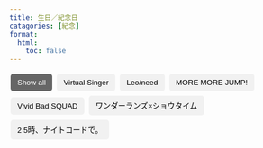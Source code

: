 ```yaml
---
title: 生日／紀念日
catagories: [紀念]
format:
  html:
    toc: false
---
```



<!-- Control buttons -->
<div id="myBtnContainer">
  <button class="btn active" onclick="filterSelection('all')"> Show all</button>
  <button class="btn" onclick="filterSelection('vs')"> Virtual Singer</button>
  <button class="btn" onclick="filterSelection('ln')"> Leo/need</button>
  <button class="btn" onclick="filterSelection('mmj')"> MORE MORE JUMP!</button>
  <button class="btn" onclick="filterSelection('vbs')"> Vivid Bad SQUAD</button>
  <button class="btn" onclick="filterSelection('ws')">ワンダーランズ×ショウタイム</button>
  <button class="btn" onclick="filterSelection('25ji')">2
  5時、ナイトコードで。</button>
  
</div>

<!-- The filterable elements. Note that some have multiple class names (this can be used if they belong to multiple categories) -->
<div class="container">
  <div class="badge rounded-pill rounded-pill vs" style="background-color: #33CCBB;">初音ミク</div>
  <div class="badge rounded-pill vs" style="background-color: #FFCC11;">鏡音リン</div>
  <div class="badge rounded-pill vs" style="background-color: #FFEE11;">鏡音レン</div>
  <div class="badge rounded-pill vs" style="background-color: #FFBBCC;">巡音ルカ</div>
  <div class="badge rounded-pill vs" style="background-color: #DD4444;">MEIKO</div>
  <div class="badge rounded-pill vs" style="background-color: #3366CC;">KAITO</div>
  <div class="badge rounded-pill ln" style="background-color: #33AAEE;">星乃一歌</div>
  <div class="badge rounded-pill ln" style="background-color: #FFDD44;">天馬咲希</div>
  <div class="badge rounded-pill ln" style="background-color: #EE6666;">望月穗波</div>
  <div class="badge rounded-pill ln" style="background-color: #BBDD22;">日野森志步</div>
  <div class="badge rounded-pill mmj" style="background-color: #FFCCAA;">花里みのり</div>
  <div class="badge rounded-pill mmj" style="background-color: #99CCFF;">桐谷遙</div>
  <div class="badge rounded-pill mmj" style="background-color: #FFAACC;">桃井愛莉</div>
  <div class="badge rounded-pill mmj" style="background-color: #99EEDD;">日野森雫</div>
  <div class="badge rounded-pill vbs" style="background-color: #FF6699;">小豆沢こはね</div>
  <div class="badge rounded-pill vbs" style="background-color: #00BBDD;">白石杏</div>
  <div class="badge rounded-pill vbs" style="background-color: #FF7722;">東雲彰人</div>
  <div class="badge rounded-pill vbs" style="background-color: #0077DD;">青柳冬弥</div>
  <div class="badge rounded-pill ws" style="background-color: #FFBB00;">天馬司</div>
  <div class="badge rounded-pill ws" style="background-color: #FF66BB;">鳳えむ</div>
  <div class="badge rounded-pill ws" style="background-color: #33DD99;">草薙寧々</div>
  <div class="badge rounded-pill ws" style="background-color: #BB88EE;">神代類</div>
  <div class="badge rounded-pill 25ji" style="background-color: #BB6688;">宵崎奏</div>
  <div class="badge rounded-pill 25ji" style="background-color: #8888CC;">朝比奈まふゆ</div>
  <div class="badge rounded-pill 25ji" style="background-color: #CCAA88;">東雲絵名</div>
  <div class="badge rounded-pill 25ji" style="background-color: #DDAACC;">曉山瑞希</div>
</div>

<div id="1" class="list">
  <!-- list content -->
<div class="list-content">

<!-- Tab content -->
::: {.panel-tabset group="01"}
## 2021
<blockquote class="twitter-tweet" style="height:50px"><a href="https://twitter.com/pj_sekai/status/1425109692099956736?s=20&t=FjvxBzP26rIcl6O-jfegGg"></a></blockquote> <script async src="https://platform.twitter.com/widgets.js" charset="utf-8"></script>


## 2022
<blockquote class="twitter-tweet" style="height:50px"><a href="https://twitter.com/pj_sekai/status/1557381266634334210?s=20&t=FjvxBzP26rIcl6O-jfegGg"></a></blockquote> <script async src="https://platform.twitter.com/widgets.js" charset="utf-8"></script>

:::
</div></div>

<div id="2" class="list">
  <!--list content-->
<div class="list-content">

::: {.panel-tabset group="02"}
## 2021
<blockquote class="twitter-tweet" style="height:50px"><a href="https://twitter.com/pj_sekai/status/1391045234683899908?s=20&t=pc98bmsbEYqHu3OrUWN7iQ"></a></blockquote> <script async src="https://platform.twitter.com/widgets.js" charset="utf-8"></script>

## 2022
<blockquote class="twitter-tweet" style="height:50px"><a href="https://twitter.com/pj_sekai/status/1523316799802073088?s=20&t=pc98bmsbEYqHu3OrUWN7iQ"></a></blockquote> <script async src="https://platform.twitter.com/widgets.js" charset="utf-8"></script>

:::
</div></div>

<div id="3" class="list">
  <!-- list content -->
<div class="list-content">

::: {.panel-tabset group="03"}
## 2020
<blockquote class="twitter-tweet" style="height:50px"><a href="https://twitter.com/pj_sekai/status/1320745584039321600?s=20&t=46GHhKJt91F-syZe3xS9Ag"></a></blockquote> <script async src="https://platform.twitter.com/widgets.js" charset="utf-8"></script> 

## 2021
<blockquote class="twitter-tweet" style="height:50px"><a href="https://twitter.com/pj_sekai/status/1453013560905240576?s=20&t=46GHhKJt91F-syZe3xS9Ag"></a></blockquote> <script async src="https://platform.twitter.com/widgets.js" charset="utf-8"></script> 

## 2022
<blockquote class="twitter-tweet" style="height:50px"><a href="https://twitter.com/pj_sekai/status/1585285120348520448?s=20&t=46GHhKJt91F-syZe3xS9Ag"></a></blockquote> <script async src="https://platform.twitter.com/widgets.js" charset="utf-8"></script>

:::
</div></div>

<div id="4" class="list">
  <!-- list content -->
<div class="list-content">

::: {.panel-tabset group="04"}

## 2021
<blockquote class="twitter-tweet" style="height:50px"><a href="https://twitter.com/pj_sekai/status/1347196321246035970?s=20&t=46GHhKJt91F-syZe3xS9Ag"></a></blockquote> <script async src="https://platform.twitter.com/widgets.js" charset="utf-8"></script> 

## 2022
<blockquote class="twitter-tweet" style="height:50px"><a href="https://twitter.com/pj_sekai/status/1479467868853084161?s=20&t=46GHhKJt91F-syZe3xS9Ag"></a></blockquote> <script async src="https://platform.twitter.com/widgets.js" charset="utf-8"></script> 

## 2023
<blockquote class="twitter-tweet" style="height:50px"><a href="https://twitter.com/pj_sekai/status/1611739436663832580?s=20&t=oDH-LLcei6nNs-JbAccGGg"></a></blockquote> <script async src="https://platform.twitter.com/widgets.js" charset="utf-8"></script> 

:::
</div></div>

<div id="5" class="list">
  <!-- list content -->
<div class="list-content">

::: {.panel-tabset group="05"}
## 2021
<blockquote class="twitter-tweet" style="height:50px"><a href="https://twitter.com/pj_sekai/status/1382166735772475395?s=20&t=soGoTqrO4mll1nfF3AMjCA"></a></blockquote> <script async src="https://platform.twitter.com/widgets.js" charset="utf-8"></script> 

## 2022
<blockquote class="twitter-tweet" style="height:50px"><a href="https://twitter.com/pj_sekai/status/1514257120694190087?s=20&t=soGoTqrO4mll1nfF3AMjCA"></a></blockquote> <script async src="https://platform.twitter.com/widgets.js" charset="utf-8"></script> 

:::
</div>
</div>

<div id="6" class="list">
  <!-- list content -->

::: {.panel-tabset group="06"}
## 2020
<blockquote class="twitter-tweet" style="height:50px"><a href="https://twitter.com/pj_sekai/status/1312769448642637825?s=20&t=Nuab3zVId4iie6eokLOPQg"></a></blockquote> <script async src="https://platform.twitter.com/widgets.js" charset="utf-8"></script> 

## 2021
<blockquote class="twitter-tweet" style="height:50px"><a href="https://twitter.com/pj_sekai/status/1445041030559113227?s=20&t=Nuab3zVId4iie6eokLOPQg"></a></blockquote> <script async src="https://platform.twitter.com/widgets.js" charset="utf-8"></script> 

## 2022
<blockquote class="twitter-tweet" style="height:50px"><a href="https://twitter.com/pj_sekai/status/1577312593248538626?s=20&t=Nuab3zVId4iie6eokLOPQg"></a></blockquote> <script async src="https://platform.twitter.com/widgets.js" charset="utf-8"></script> 

:::
</div>
</div>

<div id="7" class="list">
  <!-- list content -->
<div class="list-content">

::: {.panel-tabset group="07"}

## 2021
<blockquote class="twitter-tweet" style="height:50px"><a href="https://twitter.com/pj_sekai/status/1372563466863529987?s= 20&t=soGoTqrO4mll1nfF3AMjCA"></a></blockquote> <script async src="https://platform.twitter.com/widgets.js" charset="utf-8"></script> 

## 2022
<blockquote class="twitter-tweet" style="height:50px"><a href="https://twitter.com/pj_sekai/status/1504835020363546654?s=20&t=soGoTqrO4mll1nfF3AMjCA"></a></blockquote> <script async src="https://platform.twitter.com/widgets.js" charset="utf-8"></script> 
</div>
</div>

<div id="8" class="list">
  <!-- list content -->
<div class="list-content">

::: {.panel-tabset group="08"}
## 2020
<blockquote class="twitter-tweet" style="height:50px"><a href="https://twitter.com/pj_sekai/status/1335237518887854087?s=20&t=Ove7ynFGvwuga8cN98d09g"></a></blockquote> <script async src="https://platform.twitter.com/widgets.js" charset="utf-8"></script> 

## 2021
<blockquote class="twitter-tweet" style="height:50px"><a href="https://twitter.com/pj_sekai/status/1467509073444704261?s=20&t=soGoTqrO4mll1nfF3AMjCA"></a></blockquote> <script async src="https://platform.twitter.com/widgets.js" charset="utf-8"></script> 

## 2022
<blockquote class="twitter-tweet" style="height:50px"><a href="https://twitter.com/pj_sekai/status/1599780641364529152?s=20&t=soGoTqrO4mll1nfF3AMjCA"></a></blockquote> <script async src="https://platform.twitter.com/widgets.js" charset="utf-8"></script> 

:::
</div>
</div>

<div id="9" class="list">
  <!-- list content -->
<div class="list-content">

::: {.panel-tabset group="09"}

  ## 2021
  <blockquote class="twitter-tweet" style="height:50px"><a href="https://twitter.com/pj_sekai/status/1366402936100712450?s=20&t=Nuab3zVId4iie6eokLOPQg"></a></blockquote> <script async src="https://platform.twitter.com/widgets.js" charset="utf-8"></script>

  ## 2022
  <blockquote class="twitter-tweet" style="height:50px"><a href="https://twitter.com/pj_sekai/status/1498674430603677702?s=20&t=Nuab3zVId4iie6eokLOPQg"></a></blockquote> <script async src="https://platform.twitter.com/widgets.js" charset="utf-8"></script>

:::
</div>
</div>

<div id="10" class="list">
  <!-- list content -->
<div class="list-content">

::: {.panel-tabset group="10"}

  ## 2021
  <blockquote class="twitter-tweet" style="height:50px"><a href="https://twitter.com/pj_sekai/status/1419311485327601669?s=20&t=Nuab3zVId4iie6eokLOPQg"></a></blockquote> <script async src="https://platform.twitter.com/widgets.js" charset="utf-8"></script> 
  
  ## 2022
  <blockquote class="twitter-tweet" style="height:50px"><a href="https://twitter.com/pj_sekai/status/1551583054497345537?s=20&t=Nuab3zVId4iie6eokLOPQg"></a></blockquote> <script async src="https://platform.twitter.com/widgets.js" charset="utf-8"></script> 
  
:::
</div>
</div>

<div id="11" class="list">
  <!-- list content -->
<div class="list-content">

::: {.panel-tabset group="11"}
  <!-- Tab content -->
  ## 2020
  <blockquote class="twitter-tweet" style="height:50px"><a href="https://twitter.com/pj_sekai/status/1326540206439161859?s=20&t=Nuab3zVId4iie6eokLOPQg"></a></blockquote> <script async src="https://platform.twitter.com/widgets.js" charset="utf-8"></script> 
  
  ## 2021
  <blockquote class="twitter-tweet" style="height:50px"><a href="https://twitter.com/pj_sekai/status/1458811756751450121?s=20&t=Nuab3zVId4iie6eokLOPQg"></a></blockquote> <script async src="https://platform.twitter.com/widgets.js" charset="utf-8"></script> 
  
  ## 2022
  <blockquote class="twitter-tweet" style="height:50px"><a href="https://twitter.com/pj_sekai/status/1591083336742719490?s=20&t=Nuab3zVId4iie6eokLOPQg"></a></blockquote> <script async src="https://platform.twitter.com/widgets.js" charset="utf-8"></script> 

:::
</div>
</div>

<div id="12" class="list">
  <!-- list content -->
<div class="list-content">
  <div class="tab">
  <button class="tablinks" onclick="openYear(event, '12-2021')">2021</button>
  <button class="tablinks" onclick="openYear(event, '12-2022')">2022</button>
  </div>
  <!-- Tab content -->
  <div id="12-2021" class="tabcontent">
  <blockquote class="twitter-tweet" style="height:50px"><a href="https://twitter.com/pj_sekai/status/1396843429624156168?s=20&t=Nuab3zVId4iie6eokLOPQg"></a></blockquote> <script async src="https://platform.twitter.com/widgets.js" charset="utf-8"></script> 
  </div>
  <div id="12-2022" class="tabcontent">
  <blockquote class="twitter-tweet" style="height:50px"><a href="https://twitter.com/pj_sekai/status/1529115013805375489?s=20&t=Nuab3zVId4iie6eokLOPQg"></a></blockquote> <script async src="https://platform.twitter.com/widgets.js" charset="utf-8"></script> 
  </div>
</div>
</div>

<div id="13" class="list">
  <!-- list content -->
<div class="list-content">
  <div class="tab">
  <button class="tablinks" onclick="openYear(event, '13-2021')">2021</button>
  <button class="tablinks" onclick="openYear(event, '13-2022')">2022</button>
  </div>
  <!-- Tab content -->
  <div id="13-2021" class="tabcontent">
  <blockquote class="twitter-tweet" style="height:50px"><a href="https://twitter.com/pj_sekai/status/1393944335540920320?s=20&t=Nuab3zVId4iie6eokLOPQg"></a></blockquote> <script async src="https://platform.twitter.com/widgets.js" charset="utf-8"></script> 
  </div>
  <div id="13-2022" class="tabcontent">
  <blockquote class="twitter-tweet" style="height:50px"><a href="https://twitter.com/pj_sekai/status/1526215904727642112?s=20&t=Nuab3zVId4iie6eokLOPQg"></a></blockquote> <script async src="https://platform.twitter.com/widgets.js" charset="utf-8"></script> 
  </div>
</div>
</div>

<div id="14" class="list">
  <!-- list content -->
<div class="list-content">
  <div class="tab">
  <button class="tablinks" onclick="openYear(event, '14-2021')">2021</button>
  <button class="tablinks" onclick="openYear(event, '14-2022')">2022</button>
  </div>
  <!-- Tab content -->
  <div id="14-2021" class="tabcontent">
  <blockquote class="twitter-tweet" style="height:50px"><a href="https://twitter.com/pj_sekai/status/1435618939225219074?s=20&t=Nuab3zVId4iie6eokLOPQg"></a></blockquote> <script async src="https://platform.twitter.com/widgets.js" charset="utf-8"></script> 
  </div>
  <div id="14-2022" class="tabcontent">
  <blockquote class="twitter-tweet" style="height:50px"><a href="https://twitter.com/pj_sekai/status/1567890644684705794?s=20&t=Nuab3zVId4iie6eokLOPQg"></a></blockquote> <script async src="https://platform.twitter.com/widgets.js" charset="utf-8"></script> 
  </div>
</div>
</div>

<div id="15" class="list">
  <!-- list content -->
<div class="list-content">
  <div class="tab">
  <button class="tablinks" onclick="openYear(event, '15-2021')">2021</button>
  <button class="tablinks" onclick="openYear(event, '15-2022')">2022</button>
  </div>
  <!-- Tab content -->
  <div id="15-2021" class="tabcontent">
  <blockquote class="twitter-tweet" style="height:50px"><a href="https://twitter.com/pj_sekai/status/1417137160147415048?s=20&t=Nuab3zVId4iie6eokLOPQg"></a></blockquote> <script async src="https://platform.twitter.com/widgets.js" charset="utf-8"></script> 
  </div>
  <div id="15-2022" class="tabcontent">
  <blockquote class="twitter-tweet" style="height:50px"><a href="https://twitter.com/pj_sekai/status/1549408734312554502?s=20&t=Nuab3zVId4iie6eokLOPQg"></a></blockquote> <script async src="https://platform.twitter.com/widgets.js" charset="utf-8"></script> 
  </div>
</div>
</div>

<div id="16" class="list">
  <!-- list content -->
<div class="list-content">
  <div class="tab">
  <button class="tablinks" onclick="openYear(event, '16-2021')">2021</button>
  <button class="tablinks" onclick="openYear(event, '16-2022')">2022</button>
  </div>
  <!-- Tab content -->
  <div id="16-2021" class="tabcontent">
  <blockquote class="twitter-tweet" style="height:50px"><a href="https://twitter.com/pj_sekai/status/1407715065487192073?s=20&t=Nuab3zVId4iie6eokLOPQg"></a></blockquote> <script async src="https://platform.twitter.com/widgets.js" charset="utf-8"></script> 
  </div>
  <div id="16-2022" class="tabcontent">
  <blockquote class="twitter-tweet" style="height:50px"><a href="https://twitter.com/pj_sekai/status/1539986641070301184?s=20&t=Nuab3zVId4iie6eokLOPQg"></a></blockquote> <script async src="https://platform.twitter.com/widgets.js" charset="utf-8"></script> 
  </div>
</div>
</div>

<div id="17" class="list">
  <!-- list content -->
<div class="list-content">
  <div class="tab">
  <button class="tablinks" onclick="openYear(event, '17-2021')">2021</button>
  <button class="tablinks" onclick="openYear(event, '17-2022')">2022</button>
  </div>
  <!-- Tab content -->
  <div id="17-2021" class="tabcontent">
  <blockquote class="twitter-tweet" style="height:50px"><a href="https://twitter.com/pj_sekai/status/1359155161906708483?s=20&t=Nuab3zVId4iie6eokLOPQg"></a></blockquote> <script async src="https://platform.twitter.com/widgets.js" charset="utf-8"></script> 
  </div>
  <div id="17-2022" class="tabcontent">
  <blockquote class="twitter-tweet" style="height:50px"><a href="https://twitter.com/pj_sekai/status/1491426665309765635?s=20&t=Nuab3zVId4iie6eokLOPQg"></a></blockquote> <script async src="https://platform.twitter.com/widgets.js" charset="utf-8"></script> 
  </div>
</div>
</div>

<div id="18" class="list">
  <!-- list content -->
<div class="list-content">
  <div class="tab">
  <button class="tablinks" onclick="openYear(event, '18-2021')">2021</button>
  <button class="tablinks" onclick="openYear(event, '18-2022')">2022</button>
  <button class="tablinks" onclick="openYear(event, '18-2023')">2023</button>
  </div>
  <!-- Tab content -->
  <div id="18-2021" class="tabcontent">
  <blockquote class="twitter-tweet" style="height:50px"><a href="https://twitter.com/pj_sekai/status/1354081660950687744?s=20&t=Nuab3zVId4iie6eokLOPQg"></a></blockquote> <script async src="https://platform.twitter.com/widgets.js" charset="utf-8"></script> 
  </div>
  <div id="18-2022" class="tabcontent">
  <blockquote class="twitter-tweet" style="height:50px"><a href="https://twitter.com/pj_sekai/status/1486353241327783942?s=20&t=Nuab3zVId4iie6eokLOPQg"></a></blockquote> <script async src="https://platform.twitter.com/widgets.js" charset="utf-8"></script> 
  </div>
  <div id="18-2023" class="tabcontent">
  <blockquote class="twitter-tweet" style="height:50px"><a href="https://twitter.com/pj_sekai/status/1618624820278661121?s=20&t=oDH-LLcei6nNs-JbAccGGg"></a></blockquote> <script async src="https://platform.twitter.com/widgets.js" charset="utf-8"></script> 
  </div>
</div>
</div>

<div id="19" class="list">
  <!-- list content -->
<div class="list-content">
  <div class="tab">
  <button class="tablinks" onclick="openYear(event, '19-2021')">2021</button>
  <button class="tablinks" onclick="openYear(event, '19-2022')">2022</button>
  </div>
  <!-- Tab content -->
  <div id="19-2021" class="tabcontent">
  <blockquote class="twitter-tweet" style="height:50px"><a href="https://twitter.com/pj_sekai/status/1387783734665965568?s=20&t=Nuab3zVId4iie6eokLOPQg"></a></blockquote> <script async src="https://platform.twitter.com/widgets.js" charset="utf-8"></script> 
  </div>
  <div id="19-2022" class="tabcontent">
  <blockquote class="twitter-tweet" style="height:50px"><a href="https://twitter.com/pj_sekai/status/1520055317249204225?s=20&t=Nuab3zVId4iie6eokLOPQg"></a></blockquote> <script async src="https://platform.twitter.com/widgets.js" charset="utf-8"></script> 
  </div>
</div>
</div>

<div id="20" class="list">
  <!-- list content -->
<div class="list-content">
  <div class="tab">
  <button class="tablinks" onclick="openYear(event, '20-2021')">2021</button>
  <button class="tablinks" onclick="openYear(event, '20-2022')">2022</button>
  </div>
  <!-- Tab content -->
  <div id="20-2021" class="tabcontent">
  <blockquote class="twitter-tweet" style="height:50px"><a href="https://twitter.com/pj_sekai/status/1430907897748221962?s=20&t=Nuab3zVId4iie6eokLOPQg"></a></blockquote> <script async src="https://platform.twitter.com/widgets.js" charset="utf-8"></script> 
  </div>
  <div id="20-2022" class="tabcontent">
  <blockquote class="twitter-tweet" style="height:50px"><a href="https://twitter.com/pj_sekai/status/1563179475570868227?s=20&t=Nuab3zVId4iie6eokLOPQg"></a></blockquote> <script async src="https://platform.twitter.com/widgets.js" charset="utf-8"></script> 
  </div>
</div>
</div>

<div id="21" class="list">
  <!-- list content -->
<div class="list-content">
<div class="tab">
  <button class="tablinks" onclick="openYear(event, '21-2020')">2020</button>
  <button class="tablinks" onclick="openYear(event, '21-2021')">2021</button>
  <button class="tablinks" onclick="openYear(event, '21-2022')">2022</button>
  </div>
  <!-- Tab content -->
  <div id="21-2020" class="tabcontent">
  <blockquote class="twitter-tweet" style="height:50px"><a href="https://twitter.com/pj_sekai/status/1300085927725817859?s=20&t=7PXo4w5VbeejuTSmB_WsYA"></a></blockquote> <script async src="https://platform.twitter.com/widgets.js" charset="utf-8"></script> 
  </div>
  <div id="21-2021" class="tabcontent">
  <blockquote class="twitter-tweet" style="height:50px"><a href="https://twitter.com/pj_sekai/status/1432357453367111688?s=20&t=h_gLhcKloVaBl_HFZ9qAcg"></a></blockquote> <script async src="https://platform.twitter.com/widgets.js" charset="utf-8"></script> 
  </div>
  <div id="21-2022" class="tabcontent">
  <blockquote class="twitter-tweet" style="height:50px"><a href="https://twitter.com/pj_sekai/status/1564629022369165316?s=20&t=Nuab3zVId4iie6eokLOPQg"></a></blockquote> <script async src="https://platform.twitter.com/widgets.js" charset="utf-8"></script> 
  </div>
</div>
</div>

<div id="22" class="list">
  <!-- list content -->
<div class="list-content">
  <div class="tab">
  <button class="tablinks" onclick="openYear(event, '22-2019')">2019</button>
  <button class="tablinks" onclick="openYear(event, '22-2020')">2020</button>
  <button class="tablinks" onclick="openYear(event, '22-2021')">2021</button>
  <button class="tablinks" onclick="openYear(event, '22-2022')">2022</button>
  </div>
  <!-- Tab content -->
  <div id="22-2019" class="tabcontent">
  <blockquote class="twitter-tweet" style="height:50px"><a href="https://twitter.com/pj_sekai/status/1210395219809558528?s=20&t=Nuab3zVId4iie6eokLOPQg"></a></blockquote> <script async src="https://platform.twitter.com/widgets.js" charset="utf-8"></script> 
  </div>
  <div id="22-2020" class="tabcontent">
  <blockquote class="twitter-tweet" style="height:50px"><a href="https://twitter.com/pj_sekai/status/1342847672550522882?s=20&t=Nuab3zVId4iie6eokLOPQg"></a></blockquote> <script async src="https://platform.twitter.com/widgets.js" charset="utf-8"></script> 
  </div>
  <div id="22-2021" class="tabcontent">
  <blockquote class="twitter-tweet" style="height:50px"><a href="https://twitter.com/pj_sekai/status/1475119209931759623?s=20&t=Nuab3zVId4iie6eokLOPQg"></a></blockquote> <script async src="https://platform.twitter.com/widgets.js" charset="utf-8"></script> 
  </div>
  <div id="22-2022" class="tabcontent">
  <blockquote class="twitter-tweet" style="height:50px"><a href="https://twitter.com/pj_sekai/status/1607390907342508034?s=20&t=ELL1cR35eavgFMk8nCoKJQ"></a></blockquote> <script async src="https://platform.twitter.com/widgets.js" charset="utf-8"></script> 
  </div>
  
</div>
</div>

<div id="23" class="list">
  <!-- list content -->
<div class="list-content">
  <div class="tab">
  <button class="tablinks" onclick="openYear(event, '23-2019')">2019</button>
  <button class="tablinks" onclick="openYear(event, '23-2020')">2020</button>
  <button class="tablinks" onclick="openYear(event, '23-2021')">2021</button>
  <button class="tablinks" onclick="openYear(event, '23-2022')">2022</button>
  </div>
  <!-- Tab content -->
  <div id="23-2019" class="tabcontent">
  <blockquote class="twitter-tweet" style="height:50px"><a href="https://twitter.com/pj_sekai/status/1210395219809558528?s=20&t=Nuab3zVId4iie6eokLOPQg"></a></blockquote> <script async src="https://platform.twitter.com/widgets.js" charset="utf-8"></script> 
  </div>
  <div id="23-2020" class="tabcontent">
  <blockquote class="twitter-tweet" style="height:50px"><a href="https://twitter.com/pj_sekai/status/1342847672550522882?s=20&t=Nuab3zVId4iie6eokLOPQg"></a></blockquote> <script async src="https://platform.twitter.com/widgets.js" charset="utf-8"></script> 
  </div>
  <div id="23-2021" class="tabcontent">
  <blockquote class="twitter-tweet" style="height:50px"><a href="https://twitter.com/pj_sekai/status/1475119209931759623?s=20&t=Nuab3zVId4iie6eokLOPQg"></a></blockquote> <script async src="https://platform.twitter.com/widgets.js" charset="utf-8"></script> 
  </div>
  <div id="23-2022" class="tabcontent">
  <blockquote class="twitter-tweet" style="height:50px"><a href="https://twitter.com/pj_sekai/status/1607390907342508034?s=20&t=ELL1cR35eavgFMk8nCoKJQ"></a></blockquote> <script async src="https://platform.twitter.com/widgets.js" charset="utf-8"></script> 
  </div>
</div>
</div>

<div id="24" class="list">
  <!-- list content -->
<div class="list-content">
  <div class="tab">
  <button class="tablinks" onclick="openYear(event, '24-2020')">2020</button>
  <button class="tablinks" onclick="openYear(event, '24-2021')">2021</button>
  <button class="tablinks" onclick="openYear(event, '24-2022')">2022</button>
  </div>
  <!-- Tab content -->
  <div id="24-2020" class="tabcontent">
  <blockquote class="twitter-tweet" style="height:50px"><a href="https://twitter.com/pj_sekai/status/1222535206571139073?s=20&t=Nuab3zVId4iie6eokLOPQgg"></a></blockquote> <script async src="https://platform.twitter.com/widgets.js" charset="utf-8"></script> 
  </div>
  <div id="24-2021" class="tabcontent">
  <blockquote class="twitter-tweet" style="height:50px"><a href="https://twitter.com/pj_sekai/status/1355168826141384704?s=20&t=Nuab3zVId4iie6eokLOPQg"></a></blockquote> <script async src="https://platform.twitter.com/widgets.js" charset="utf-8"></script> 
  </div>
  <div id="24-2022" class="tabcontent">
  <blockquote class="twitter-tweet" style="height:50px"><a href="https://twitter.com/pj_sekai/status/1487440401476771842?s=20&t=Nuab3zVId4iie6eokLOPQg"></a></blockquote> <script async src="https://platform.twitter.com/widgets.js" charset="utf-8"></script> 
  </div>
</div>
</div>

<div id="25" class="list">
  <!-- list content -->
<div class="list-content">
  <div class="tab">
  <button class="tablinks" onclick="openYear(event, '25-2019')">2019</button>
  <button class="tablinks" onclick="openYear(event, '25-2020')">2020</button>
  <button class="tablinks" onclick="openYear(event, '25-2021')">2021</button>
  <button class="tablinks" onclick="openYear(event, '25-2022')">2022</button>
  </div>
  <!-- Tab content -->
  <div id="25-2019" class="tabcontent">
  <blockquote class="twitter-tweet" style="height:50px"><a href="https://twitter.com/pj_sekai/status/1191369678582472706?s=20&t=Nuab3zVId4iie6eokLOPQg"></a></blockquote> <script async src="https://platform.twitter.com/widgets.js" charset="utf-8"></script> 
  </div>
  <div id="25-2020" class="tabcontent">
  <blockquote class="twitter-tweet" style="height:50px"><a href="https://twitter.com/pj_sekai/status/1324003601073627137?s=20&t=Nuab3zVId4iie6eokLOPQg"></a></blockquote> <script async src="https://platform.twitter.com/widgets.js" charset="utf-8"></script> 
  </div>
  <div id="25-2021" class="tabcontent">
  <blockquote class="twitter-tweet" style="height:50px"><a href="https://twitter.com/pj_sekai/status/1456275051863429132?s=20&t=Nuab3zVId4iie6eokLOPQg"></a></blockquote> <script async src="https://platform.twitter.com/widgets.js" charset="utf-8"></script> 
  </div>
  <div id="25-2022" class="tabcontent">
  <blockquote class="twitter-tweet" style="height:50px"><a href="https://twitter.com/pj_sekai/status/1588546619712094209?s=20&t=Nuab3zVId4iie6eokLOPQg"></a></blockquote> <script async src="https://platform.twitter.com/widgets.js" charset="utf-8"></script> 
  </div>
</div>
</div>

<div id="26" class="list">
  <!-- list content -->
<div class="list-content">
  <div class="tab">
  <button class="tablinks" onclick="openYear(event, '26-2020')">2020</button>
  <button class="tablinks" onclick="openYear(event, '26-2021')">2021</button>
  <button class="tablinks" onclick="openYear(event, '26-2022')">2022</button>
  </div>
  <!-- Tab content -->
  <div id="26-2020" class="tabcontent">
  <blockquote class="twitter-tweet" style="height:50px"><a href="https://twitter.com/pj_sekai/status/1229057983381823489?s=20&t=3zKQf5WnhPfPskVnaCflHw"></a></blockquote> <script async src="https://platform.twitter.com/widgets.js" charset="utf-8"></script> 
  </div>
  <div id="26-2021" class="tabcontent">
  <blockquote class="twitter-tweet" style="height:50px"><a href="https://twitter.com/pj_sekai/status/1361691844212494337?s=20&t=Nuab3zVId4iie6eokLOPQg"></a></blockquote> <script async src="https://platform.twitter.com/widgets.js" charset="utf-8"></script> 
  </div>
  <div id="26-2022" class="tabcontent">
  <blockquote class="twitter-tweet" style="height:50px"><a href="https://twitter.com/pj_sekai/status/1493963380478156803?s=20&t=Nuab3zVId4iie6eokLOPQg"></a></blockquote> <script async src="https://platform.twitter.com/widgets.js" charset="utf-8"></script> 
  </div>
</div>
</div>


<style>

.container {
  overflow: hidden;
}

.badge {
  float: left;
  color: #000000;
  width: 110px;
  line-height: 30px;
  font-size:12px;
  text-align: center;
  margin: 3px;
  display: none; /* Hidden by default */
  cursor: pointer;
}

.badge:hover{
  filter: drop-shadow(2px 2px 2px darkgrey);
}

.badge.chara-active{
  filter: drop-shadow(0px 0px 3px darkgrey);
  -webkit-box-shadow:inset 0px 0px 0px 2px #888;
  -moz-box-shadow:inset 0px 0px 0px 2px #888;
  box-shadow:inset 0px 0px 0px 2px #f1f1f1;
}

/* The "show" class is added to the filtered elements */
.show {
  display: block;
}

/* Style the buttons */
.btn {
  border: none;
  border-radius: 5px;
  outline: none;
  padding: 8px 12px;
  margin: 4px 2px;
  background-color: #f1f1f1;
  cursor: pointer;
}

/* Add a light grey background on mouse-over */
.btn:hover {
  background-color: #ddd;
}

/* Add a dark background to the active button */
.btn.active {
  background-color: #666;
  color: white;
}

.list {
  display: none; /* Hidden by default */
  /*position: fixed; /* Stay in place */
  /*z-index: 1; /* Sit on top */
  /*left: 0;
  top: 0;
  width: 100%; /* Full width */
  /*height: 100%; /* Full height */
 /*overflow: auto; /* Enable scroll if needed */
  /*background-color: rgb(0,0,0); /* Fallback color */
  /*background-color: rgba(0,0,0,0.4); /* Black w/ opacity */
}

/* list Content Box */
.list-content {
  background-color: #fefefe;
  margin: 0% auto; /* 15% from the top and centered */
  padding-top: 20px;
  /*border: 1px solid #888;*/
  width: 100%; /* Could be more or less, depending on screen size */
  -webkit-animation-name: animatetop;
  -webkit-animation-duration: 0.4s; 
}

/* Add Animation */
@-webkit-keyframes animatetop {
  from {top:-300px; opacity:0} 
  to {top:0; opacity:1}
}

@keyframes animatetop {
  from {top:-300px; opacity:0}
  to {top:0; opacity:1}
}

/* Style the tab */
.tab {
  overflow: hidden;
  /*border: 1px solid #ccc;*/
  background-color: #f1f1f1;
}

/* Style the buttons that are used to open the tab content */
.tab button {
  background-color: inherit;
  float: left;
  border: none;
  outline: none;
  cursor: pointer;
  padding: 14px 16px;
  transition: 0.3s;
}

/* Change background color of buttons on hover */
.tab button:hover {
  background-color: #ddd;
}

/* Create an active/current tablink class */
.tab button.active {
  background-color: #ccc;
}

/* Style the tab content */
.tabcontent {
  display: none;
}

.twitter-tweet {
  margin-left:auto;
  margin-right:auto;
}


</style>

<script>

filterSelection("all");




function filterSelection(c) {
  var x, i;
  x = document.querySelectorAll('.badge');
  var lists = document.querySelectorAll('.list');

  if (c == "all") c = "";
  // Add the "show" class (display:block) to the filtered elements, and remove the "show" class from the elements that are not selected
  for (i = 0; i < x.length; i++) {
    RemoveClass(x[i], "show");
    if (x[i].className.indexOf(c) > -1) AddClass(x[i], "show");
  }

  x[0].onclick = function() {
    for (i = 0; i < lists.length; i++) {
      lists[i].style.display = "none";
      RemoveClass(x[i], "chara-active");
    };
    lists[20].style.display = "block"; 
    AddClass(x[0], "chara-active");
  };
  x[1].onclick = function() {
    for (i = 0; i < lists.length; i++) {
      lists[i].style.display = "none";
      RemoveClass(x[i], "chara-active");
    };
    lists[21].style.display = "block"; 
    AddClass(x[1], "chara-active");
    };
  x[2].onclick = function() {
    for (i = 0; i < lists.length; i++) {
      lists[i].style.display = "none";
      RemoveClass(x[i], "chara-active");
    };
    lists[22].style.display = "block";
    AddClass(x[2], "chara-active");
  };
  x[3].onclick = function() {
    for (i = 0; i < lists.length; i++) {
      lists[i].style.display = "none";
      RemoveClass(x[i], "chara-active");
    };
    lists[23].style.display = "block"; 
    AddClass(x[3], "chara-active");
  };
  x[4].onclick = function() {
    for (i = 0; i < lists.length; i++) {
      lists[i].style.display = "none";
      RemoveClass(x[i], "chara-active");
    };
    lists[24].style.display = "block"; 
    AddClass(x[4], "chara-active");
  };
  x[5].onclick = function() {
    for (i = 0; i < lists.length; i++) {
      lists[i].style.display = "none";
      RemoveClass(x[i], "chara-active");
    };
    lists[25].style.display = "block"; 
    AddClass(x[5], "chara-active");
  };
  x[6].onclick = function() {
    for (i = 0; i < lists.length; i++) {
      lists[i].style.display = "none";
      RemoveClass(x[i], "chara-active");
    };
    lists[0].style.display = "block"; 
    AddClass(x[6], "chara-active");
  };
  x[7].onclick = function() {
    for (i = 0; i < lists.length; i++) {
      lists[i].style.display = "none";
      RemoveClass(x[i], "chara-active");
    };
    lists[1].style.display = "block"; 
    AddClass(x[7], "chara-active");
  }
  x[8].onclick = function() {
    for (i = 0; i < lists.length; i++) {
      lists[i].style.display = "none";
      RemoveClass(x[i], "chara-active");
    };
    lists[2].style.display = "block"; 
    AddClass(x[8], "chara-active");
  };
  x[9].onclick = function() {
    for (i = 0; i < lists.length; i++) {
      lists[i].style.display = "none";
      RemoveClass(x[i], "chara-active");
    };
    lists[3].style.display = "block"; 
    AddClass(x[9], "chara-active");
  };
  x[10].onclick = function() {
    for (i = 0; i < lists.length; i++) {
      lists[i].style.display = "none";
      RemoveClass(x[i], "chara-active");
    };
    lists[4].style.display = "block"; 
    AddClass(x[10], "chara-active");
  };
  x[11].onclick = function() {
    for (i = 0; i < lists.length; i++) {
      lists[i].style.display = "none";
      RemoveClass(x[i], "chara-active");
    };
    lists[5].style.display = "block"; 
    AddClass(x[11], "chara-active");
  };
  x[12].onclick = function() {
    for (i = 0; i < lists.length; i++) {
      lists[i].style.display = "none";
      RemoveClass(x[i], "chara-active");
    };
    lists[6].style.display = "block"; 
    AddClass(x[12], "chara-active");
  };
  x[13].onclick = function() {
    for (i = 0; i < lists.length; i++) {
      lists[i].style.display = "none";
      RemoveClass(x[i], "chara-active");
    };
    lists[7].style.display = "block"; 
    AddClass(x[13], "chara-active");
  };
  x[14].onclick = function() {
    for (i = 0; i < lists.length; i++) {
      lists[i].style.display = "none";
      RemoveClass(x[i], "chara-active");
    };
    lists[8].style.display = "block"; 
    AddClass(x[14], "chara-active");
  };
  x[15].onclick = function() {
    for (i = 0; i < lists.length; i++) {
      lists[i].style.display = "none";
      RemoveClass(x[i], "chara-active");
    };
    lists[9].style.display = "block"; 
    AddClass(x[15], "chara-active");
  };
  x[16].onclick = function() {
    for (i = 0; i < lists.length; i++) {
      lists[i].style.display = "none";
      RemoveClass(x[i], "chara-active");
    };
    lists[10].style.display = "block"; 
    AddClass(x[16], "chara-active");
  };
  x[17].onclick = function() {
    for (i = 0; i < lists.length; i++) {
      lists[i].style.display = "none";
      RemoveClass(x[i], "chara-active");
    };
    lists[11].style.display = "block"; 
    AddClass(x[17], "chara-active");
  };
  x[18].onclick = function() {
    for (i = 0; i < lists.length; i++) {
      lists[i].style.display = "none";
      RemoveClass(x[i], "chara-active");
    };
    lists[12].style.display = "block"; 
    AddClass(x[18], "chara-active");
  };
  x[19].onclick = function() {
    for (i = 0; i < lists.length; i++) {
      lists[i].style.display = "none";
      RemoveClass(x[i], "chara-active");
    };
    lists[13].style.display = "block"; 
    AddClass(x[19], "chara-active");
  };
  x[20].onclick = function() {
    for (i = 0; i < lists.length; i++) {
      lists[i].style.display = "none";
      RemoveClass(x[i], "chara-active");
    };
    lists[14].style.display = "block"; 
    AddClass(x[20], "chara-active");
  };
  x[21].onclick = function() {
    for (i = 0; i < lists.length; i++) {
      lists[i].style.display = "none";
      RemoveClass(x[i], "chara-active");
    };
    lists[15].style.display = "block"; 
    AddClass(x[21], "chara-active");
  };
  x[22].onclick = function() {
    for (i = 0; i < lists.length; i++) {
      lists[i].style.display = "none";
      RemoveClass(x[i], "chara-active");
    };
    lists[16].style.display = "block"; 
    AddClass(x[22], "chara-active");
  };
  x[23].onclick = function() {
    for (i = 0; i < lists.length; i++) {
      lists[i].style.display = "none";
      RemoveClass(x[i], "chara-active");
    };
    lists[17].style.display = "block"; 
    AddClass(x[23], "chara-active");
  };
  x[24].onclick = function() {
    for (i = 0; i < lists.length; i++) {
      lists[i].style.display = "none";
      RemoveClass(x[i], "chara-active");
    };
    lists[18].style.display = "block"; 
    AddClass(x[24], "chara-active");
  };
  x[25].onclick = function() {
    for (i = 0; i < lists.length; i++) {
      lists[i].style.display = "none";
      RemoveClass(x[i], "chara-active");
    };
    lists[19].style.display = "block"; 
    AddClass(x[25], "chara-active");
  };
}



// Show filtered elements
function AddClass(element, name) {
  var i, arr1, arr2;
  arr1 = element.className.split(" ");
  arr2 = name.split(" ");
  for (i = 0; i < arr2.length; i++) {
    if (arr1.indexOf(arr2[i]) == -1) {
      element.className += " " + arr2[i];
    }
  }
}

// Hide elements that are not selected
function RemoveClass(element, name) {
  var i, arr1, arr2;
  arr1 = element.className.split(" ");
  arr2 = name.split(" ");
  for (i = 0; i < arr2.length; i++) {
    while (arr1.indexOf(arr2[i]) > -1) {
      arr1.splice(arr1.indexOf(arr2[i]), 1);
    }
  }
  element.className = arr1.join(" ");
}

// Add active class to the current control button (highlight it)
var btnContainer = document.getElementById("myBtnContainer");
var btns = btnContainer.getElementsByClassName("btn");
for (var i = 0; i < btns.length; i++) {
  btns[i].addEventListener("click", function() {
    var current = document.getElementsByClassName("active");
    current[0].className = current[0].className.replace(" active", "");
    this.className += " active";
  });
}


</script>